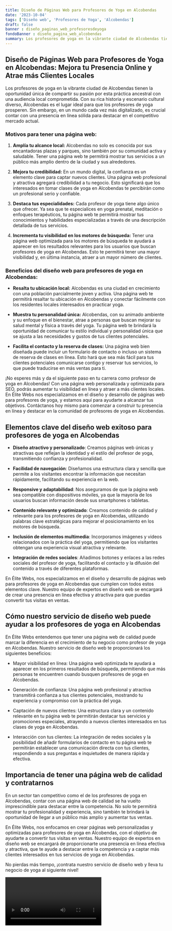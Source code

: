 ```yaml
---
title: Diseño de Páginas Web para Profesores de Yoga en Alcobendas
date: '2023-10-04'
tags: ['Diseño web', 'Profesores de Yoga', 'Alcobendas']
draft: false
banner : diseño_paginas_web_profesoresdeyoga
fondoBanner : diseño_pagina_web_alcobendas
summary: Los profesores de yoga en la vibrante ciudad de Alcobendas tienen la oportunidad única de compartir su pasión por esta práctica ancestral con una audiencia local comprometida. Con su rica historia y escenario cultural diverso, Alcobendas es el lugar ideal para que los profesores de yoga prosperen. Sin embargo, en un mundo cada vez más digitalizado, es crucial contar con una presencia en línea sólida para destacar en el competitivo mercado actual.
---
```


## Diseño de Páginas Web para Profesores de Yoga en Alcobendas: Mejora tu Presencia Online y Atrae más Clientes Locales

Los profesores de yoga en la vibrante ciudad de Alcobendas tienen la oportunidad única de compartir su pasión por esta práctica ancestral con una audiencia local comprometida. Con su rica historia y escenario cultural diverso, Alcobendas es el lugar ideal para que los profesores de yoga prosperen. Sin embargo, en un mundo cada vez más digitalizado, es crucial contar con una presencia en línea sólida para destacar en el competitivo mercado actual.

### Motivos para tener una página web:

1. **Amplía tu alcance local:** Alcobendas no solo es conocida por sus encantadoras plazas y parques, sino también por su comunidad activa y saludable. Tener una página web te permitirá mostrar tus servicios a un público más amplio dentro de la ciudad y sus alrededores.

2. **Mejora tu credibilidad:** En un mundo digital, la confianza es un elemento clave para captar nuevos clientes. Una página web profesional y atractiva agregará credibilidad a tu negocio. Esto significará que los interesados en tomar clases de yoga en Alcobendas te percibirán como un profesional serio y confiable.

3. **Destaca tus especialidades:** Cada profesor de yoga tiene algo único que ofrecer. Ya sea que te especialices en yoga prenatal, meditación o enfoques terapéuticos, tu página web te permitirá mostrar tus conocimientos y habilidades especializadas a través de una descripción detallada de tus servicios.

4. **Incrementa tu visibilidad en los motores de búsqueda:** Tener una página web optimizada para los motores de búsqueda te ayudará a aparecer en los resultados relevantes para los usuarios que buscan profesores de yoga en Alcobendas. Esto te permitirá tener una mayor visibilidad y, en última instancia, atraer a un mayor número de clientes.

### Beneficios del diseño web para profesores de yoga en Alcobendas:

- **Resalta tu ubicación local:** Alcobendas es una ciudad en crecimiento con una población parcialmente joven y activa. Una página web te permitirá resaltar tu ubicación en Alcobendas y conectar fácilmente con los residentes locales interesados en practicar yoga.

- **Muestra tu personalidad única:** Alcobendas, con su animado ambiente y su enfoque en el bienestar, atrae a personas que buscan mejorar su salud mental y física a través del yoga. Tu página web te brindará la oportunidad de comunicar tu estilo individual y personalidad única que se ajusta a las necesidades y gustos de tus clientes potenciales.

- **Facilita el contacto y la reserva de clases:** Una página web bien diseñada puede incluir un formulario de contacto o incluso un sistema de reserva de clases en línea. Esto hará que sea más fácil para tus clientes potenciales comunicarse contigo y reservar tus servicios, lo que puede traducirse en más ventas para ti.

¡No esperes más y da el siguiente paso en tu carrera como profesor de yoga en Alcobendas! Con una página web personalizada y optimizada para SEO, podrás aumentar tu visibilidad en línea y atraer a más clientes locales. En Élite Webs nos especializamos en el diseño y desarrollo de páginas web para profesores de yoga, y estamos aquí para ayudarte a alcanzar tus objetivos. Contáctanos hoy mismo para comenzar a construir tu presencia en línea y destacar en la comunidad de profesores de yoga en Alcobendas.

<GifSeo />

<Cta />

## Elementos clave del diseño web exitoso para profesores de yoga en Alcobendas

- **Diseño atractivo y personalizado**: Creamos páginas web únicas y atractivas que reflejan la identidad y el estilo del profesor de yoga, transmitiendo confianza y profesionalidad.

- **Facilidad de navegación**: Diseñamos una estructura clara y sencilla que permite a los visitantes encontrar la información que necesitan rápidamente, facilitando su experiencia en la web.

- **Responsive y adaptabilidad**: Nos aseguramos de que la página web sea compatible con dispositivos móviles, ya que la mayoría de los usuarios buscan información desde sus smartphones o tabletas.

- **Contenido relevante y optimizado**: Creamos contenido de calidad y relevante para los profesores de yoga en Alcobendas, utilizando palabras clave estratégicas para mejorar el posicionamiento en los motores de búsqueda.

- **Inclusión de elementos multimedia**: Incorporamos imágenes y videos relacionados con la práctica del yoga, permitiendo que los visitantes obtengan una experiencia visual atractiva y relevante.

- **Integración de redes sociales**: Añadimos botones y enlaces a las redes sociales del profesor de yoga, facilitando el contacto y la difusión del contenido a través de diferentes plataformas.

En Élite Webs, nos especializamos en el diseño y desarrollo de páginas web para profesores de yoga en Alcobendas que cumplen con todos estos elementos clave. Nuestro equipo de expertos en diseño web se encargará de crear una presencia en línea efectiva y atractiva para que puedas convertir tus visitas en ventas.

## Cómo nuestro servicio de diseño web puede ayudar a los profesores de yoga en Alcobendas

En Élite Webs entendemos que tener una página web de calidad puede marcar la diferencia en el crecimiento de tu negocio como profesor de yoga en Alcobendas. Nuestro servicio de diseño web te proporcionará los siguientes beneficios:

- Mayor visibilidad en línea: Una página web optimizada te ayudará a aparecer en los primeros resultados de búsqueda, permitiendo que más personas te encuentren cuando busquen profesores de yoga en Alcobendas.

- Generación de confianza: Una página web profesional y atractiva transmitirá confianza a tus clientes potenciales, mostrando tu experiencia y compromiso con la práctica del yoga.

- Captación de nuevos clientes: Una estructura clara y un contenido relevante en tu página web te permitirán destacar tus servicios y promociones especiales, atrayendo a nuevos clientes interesados en tus clases de yoga en Alcobendas.

- Interacción con tus clientes: La integración de redes sociales y la posibilidad de añadir formularios de contacto en tu página web te permitirán establecer una comunicación directa con tus clientes, respondiendo a sus preguntas e inquietudes de manera rápida y efectiva.

## Importancia de tener una página web de calidad y contratarnos

En un sector tan competitivo como el de los profesores de yoga en Alcobendas, contar con una página web de calidad se ha vuelto imprescindible para destacar entre la competencia. No solo te permitirá mostrar tu profesionalidad y experiencia, sino también te brindará la oportunidad de llegar a un público más amplio y aumentar tus ventas.

En Élite Webs, nos enfocamos en crear páginas web personalizadas y optimizadas para profesores de yoga en Alcobendas, con el objetivo de ayudarte a convertir tus visitas en ventas. Nuestro equipo de expertos en diseño web se encargará de proporcionarte una presencia en línea efectiva y atractiva, que te ayude a destacar entre la competencia y a captar más clientes interesados en tus servicios de yoga en Alcobendas.

No pierdas más tiempo, ¡contrata nuestro servicio de diseño web y lleva tu negocio de yoga al siguiente nivel!

<Video />

<CtaBot job='Profesores de Yoga' city='Alcobendas'/>

<Gmaps query='Alcobendas+españa+maps' />